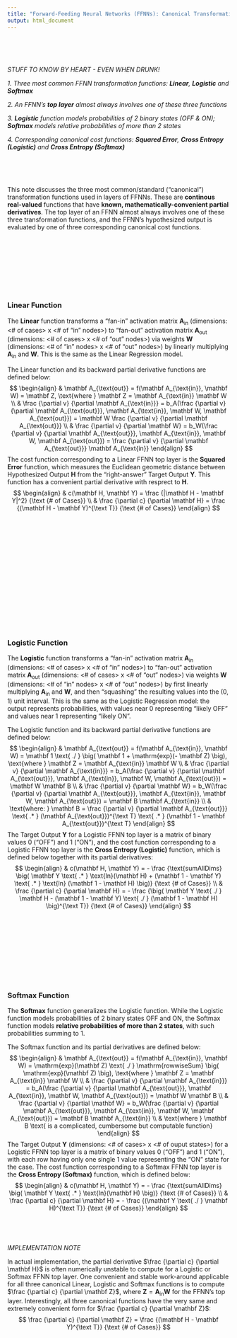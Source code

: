 ```yaml
---
title: "Forward-Feeding Neural Networks (FFNNs): Canonical Transformation Functions, Their Derivatives & Their Corresponding Cost Functions"
output: html_document
---
```

<br><br><br>

*STUFF TO KNOW BY HEART - EVEN WHEN DRUNK!*

*1. Three most common FFNN transformation functions: **Linear**, **Logistic** and **Softmax***

*2. An FFNN's **top layer** almost always involves one of these three functions*

*3. **Logistic** function models probabilities of 2 binary states (OFF & ON); **Softmax** models relative probabilities of more than 2 states*

*4. Corresponding canonical cost functions: **Squared Error**, **Cross Entropy (Logistic)** and **Cross Entropy (Softmax)***

<br><br><br>

This note discusses the three most common/standard ("canonical") transformation functions used in layers of FFNNs. These are **continous real-valued** functions that have **known, mathematically-convenient partial derivatives**. The top layer of an FFNN almost always involves one of these three transformation functions, and the FFNN's hypothesized output is evaluated by one of three corresponding canonical cost functions.
<br><br><br>
<br><br><br>
<br><br><br>

### Linear Function
The **Linear** function transforms a "fan-in" activation matrix $\mathbf A_{\text{in}}$ (dimensions: <# of cases> x <# of "in" nodes>) to "fan-out" activation matrix $\mathbf A_{\text{out}}$ (dimensions: <# of cases> x <# of "out" nodes>) via weights $\mathbf W$ (dimensions: <# of "in" nodes> x <# of "out" nodes>) by linearly multiplying $\mathbf A_{\text{in}}$ and $\mathbf W$. This is the same as the Linear Regression model.

The Linear function and its backward partial derivative functions are defined below:
$$
\begin{align}
      & \mathbf A_{\text{out}} = f(\mathbf A_{\text{in}}, \mathbf W) =
            \mathbf Z, \text{where }
            \mathbf Z = \mathbf A_{\text{in}} \mathbf W \\
      & \frac {\partial v} {\partial \mathbf A_{\text{in}}} =
            b_A(\frac {\partial v} {\partial \mathbf A_{\text{out}}},
            \mathbf A_{\text{in}}, \mathbf W, \mathbf A_{\text{out}}) =
            \mathbf W \frac {\partial v} {\partial \mathbf A_{\text{out}}} \\
      & \frac {\partial v} {\partial \mathbf W} =
            b_W(\frac {\partial v} {\partial \mathbf A_{\text{out}}}, 
            \mathbf A_{\text{in}}, \mathbf W, \mathbf A_{\text{out}}) =
            \frac {\partial v}
            {\partial \mathbf A_{\text{out}}} \mathbf A_{\text{in}}      
\end{align}
$$
The cost function corresponding to a Linear FFNN top layer is the **Squared Error** function, which measures the Euclidean geometric distance between Hypothesized Output $\mathbf H$ from the "right-answer" Target Output $\mathbf Y$. This function has a convenient partial derivative with resprect to $\mathbf H$.
$$
\begin{align}
      & c(\mathbf H, \mathbf Y) =
            \frac {|\mathbf H - \mathbf Y|^2} {\text {# of Cases}} \\
      & \frac {\partial c} {\partial \mathbf H} =
            \frac {(\mathbf H - \mathbf Y)^{\text T}} {\text {# of Cases}}
\end{align}
$$
<br><br><br>
<br><br><br>
<br><br><br>
<br><br><br>
<br><br><br>

### Logistic Function
The **Logistic** function transforms a "fan-in" activation matrix $\mathbf A_{\text{in}}$ (dimensions: <# of cases> x <# of "in" nodes>) to "fan-out" activation matrix $\mathbf A_{\text{out}}$ (dimensions: <# of cases> x <# of "out" nodes>) via weights $\mathbf W$ (dimensions: <# of "in" nodes> x <# of "out" nodes>) by first linearly multiplying $\mathbf A_{\text{in}}$ and $\mathbf W$, and then "squashing" the resulting values into the $(0, 1)$ unit interval. This is the same as the Logistic Regression model: the output represents probabilities, with values near $0$ representing "likely OFF" and values near $1$ representing "likely ON".

The Logistic function and its backward partial derivative functions are defined below:
$$
\begin{align}
      & \mathbf A_{\text{out}} = f(\mathbf A_{\text{in}}, \mathbf W) =
            \mathbf 1 \text{   ./   }
            \big( \mathbf 1 + \mathrm{exp}(- \mathbf Z)
            \big), \text{where }
            \mathbf Z = \mathbf A_{\text{in}} \mathbf W \\
      & \frac {\partial v} {\partial \mathbf A_{\text{in}}} =
            b_A(\frac {\partial v} {\partial \mathbf A_{\text{out}}},
            \mathbf A_{\text{in}}, \mathbf W, \mathbf A_{\text{out}}) =
            \mathbf W \mathbf B \\
      & \frac {\partial v} {\partial \mathbf W} =
            b_W(\frac {\partial v} {\partial \mathbf A_{\text{out}}}, 
            \mathbf A_{\text{in}}, \mathbf W, \mathbf A_{\text{out}}) =
            \mathbf B \mathbf A_{\text{in}} \\
      & \text{where: } \mathbf B =
            \frac {\partial v} {\partial \mathbf A_{\text{out}}} \text{   .*   }
            (\mathbf A_{\text{out}})^{\text T} \text{   .*   }
            (\mathbf 1 - \mathbf A_{\text{out}})^{\text T}
\end{align}
$$
The Target Output $\mathbf Y$ for a Logistic FFNN top layer is a matrix of binary values $0$ ("OFF") and $1$ ("ON"), and the cost function corresponding to a Logistic FFNN top layer is the **Cross Entropy (Logistic)** function, which is defined below together with its partial derivatives:
$$
\begin{align}
      & c(\mathbf H, \mathbf Y) =
            - \frac {\text{sumAllDims} \big(
            \mathbf Y \text{   .*   } \text{ln}(\mathbf H) +
            (\mathbf 1 - \mathbf Y) \text{   .*   } \text{ln}
            (\mathbf 1 - \mathbf H) \big)}
            {\text {# of Cases}} \\
      & \frac {\partial c} {\partial \mathbf H} =
            - \frac {\big(
            \mathbf Y \text{   ./   } \mathbf H
            - (\mathbf 1 - \mathbf Y) \text{   ./   }
            (\mathbf 1 - \mathbf H) \big)^{\text T}}
            {\text {# of Cases}}
\end{align}
$$
<br><br><br>
<br><br><br>
<br><br><br>

### Softmax Function
The **Softmax** function generalizes the Logistic function. While the Logistic function models probabilities of 2 binary states OFF and ON, the Softmax function models **relative probabilities of more than 2 states**, with such probabilities summing to $1$.

The Softmax function and its partial derivatives are defined below:
$$
\begin{align}
      & \mathbf A_{\text{out}} = f(\mathbf A_{\text{in}}, \mathbf W) =
            \mathrm{exp}(\mathbf Z) \text{   ./   }
            \mathrm{rowwiseSum} \big( \mathrm{exp}(\mathbf Z)
            \big), \text{where }
            \mathbf Z = \mathbf A_{\text{in}} \mathbf W \\
      & \frac {\partial v} {\partial \mathbf A_{\text{in}}} =
            b_A(\frac {\partial v} {\partial \mathbf A_{\text{out}}},
            \mathbf A_{\text{in}}, \mathbf W, \mathbf A_{\text{out}}) =
            \mathbf W \mathbf B \\
      & \frac {\partial v} {\partial \mathbf W} =
            b_W(\frac {\partial v} {\partial \mathbf A_{\text{out}}}, 
            \mathbf A_{\text{in}}, \mathbf W, \mathbf A_{\text{out}}) =
            \mathbf B \mathbf A_{\text{in}} \\
      & \text{where } \mathbf B
            \text{ is a complicated, cumbersome but computable function}
\end{align}
$$
The Target Output $\mathbf Y$ (dimensions: <# of cases> x <# of ouput states>) for a Logistic FFNN top layer is a matrix of binary values $0$ ("OFF") and $1$ ("ON"), with each row having only one single $1$ value representing the "ON" state for the case. The cost function corresponding to a Softmax FFNN top layer is the **Cross Entropy (Softmax)** function, which is defined below:
$$
\begin{align}
      & c(\mathbf H, \mathbf Y) =
            - \frac {\text{sumAllDims}
            \big( \mathbf Y \text{   .*   } \text{ln}(\mathbf H) \big)}
            {\text {# of Cases}} \\
      & \frac {\partial c} {\partial \mathbf H} =
            - \frac {(\mathbf Y \text{   ./   } \mathbf H)^{\text T}}
            {\text {# of Cases}}
\end{align}
$$
<br><br><br>

*IMPLEMENTATION NOTE*

In actual implementation, the partial derivative $\frac {\partial c} {\partial \mathbf H}$ is often numerically unstable to compute for a Logistic or Softmax FFNN top layer. One convenient and stable work-around applicable for all three canonical Linear, Logistic and Softmax functions is to compute $\frac {\partial c} {\partial \mathbf Z}$, where $\mathbf Z = \mathbf A_{\text{in}} \mathbf W$ for the FFNN's top layer. Interestingly, all three canonical functions have the very same and extremely convenient form for $\frac {\partial c} {\partial \mathbf Z}$:
$$
\frac {\partial c} {\partial \mathbf Z} =
      \frac {(\mathbf H - \mathbf Y)^{\text T}} {\text {# of Cases}}
$$